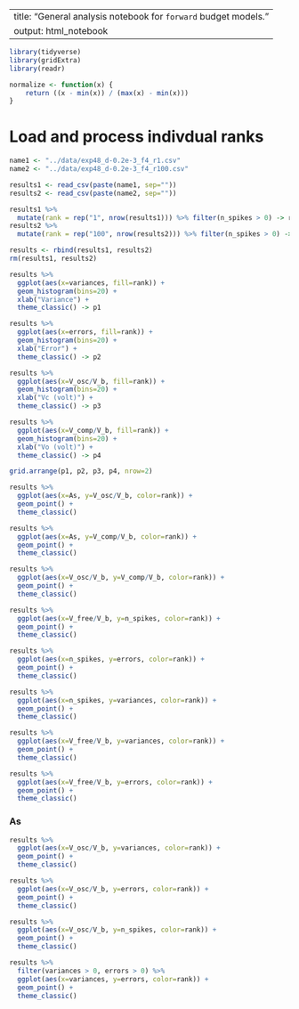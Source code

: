 
---
title: "General analysis notebook for `forward` budget models."
output: html_notebook
---

```r
library(tidyverse)
library(gridExtra)
library(readr)

normalize <- function(x) {
    return ((x - min(x)) / (max(x) - min(x)))
}
```

# Load and process indivdual ranks

```r
name1 <- "../data/exp48_d-0.2e-3_f4_r1.csv"
name2 <- "../data/exp48_d-0.2e-3_f4_r100.csv"

results1 <- read_csv(paste(name1, sep=""))
results2 <- read_csv(paste(name2, sep=""))

results1 %>%
  mutate(rank = rep("1", nrow(results1))) %>% filter(n_spikes > 0) -> results1
results2 %>%
  mutate(rank = rep("100", nrow(results2))) %>% filter(n_spikes > 0) -> results2

results <- rbind(results1, results2)
rm(results1, results2)
```


```r
results %>% 
  ggplot(aes(x=variances, fill=rank)) +
  geom_histogram(bins=20) + 
  xlab("Variance") +
  theme_classic() -> p1

results %>% 
  ggplot(aes(x=errors, fill=rank)) +
  geom_histogram(bins=20) + 
  xlab("Error") +
  theme_classic() -> p2

results %>% 
  ggplot(aes(x=V_osc/V_b, fill=rank)) +
  geom_histogram(bins=20) +
  xlab("Vc (volt)") +
  theme_classic() -> p3

results %>% 
  ggplot(aes(x=V_comp/V_b, fill=rank)) +
  geom_histogram(bins=20) +
  xlab("Vo (volt)") +
  theme_classic() -> p4

grid.arrange(p1, p2, p3, p4, nrow=2)
```


```r
results %>% 
  ggplot(aes(x=As, y=V_osc/V_b, color=rank)) +
  geom_point() + 
  theme_classic()
```

```r
results %>% 
  ggplot(aes(x=As, y=V_comp/V_b, color=rank)) +
  geom_point() + 
  theme_classic()
```

```r
results %>% 
  ggplot(aes(x=V_osc/V_b, y=V_comp/V_b, color=rank)) +
  geom_point() + 
  theme_classic()
```

```r
results %>% 
  ggplot(aes(x=V_free/V_b, y=n_spikes, color=rank)) +
  geom_point() + 
  theme_classic()
```
```r
results %>% 
  ggplot(aes(x=n_spikes, y=errors, color=rank)) +
  geom_point() + 
  theme_classic()
```

```r
results %>% 
  ggplot(aes(x=n_spikes, y=variances, color=rank)) +
  geom_point() + 
  theme_classic()
```

```r
results %>% 
  ggplot(aes(x=V_free/V_b, y=variances, color=rank)) +
  geom_point() + 
  theme_classic()
```


```r
results %>% 
  ggplot(aes(x=V_free/V_b, y=errors, color=rank)) +
  geom_point() + 
  theme_classic()
```

### As

```r
results %>% 
  ggplot(aes(x=V_osc/V_b, y=variances, color=rank)) +
  geom_point() + 
  theme_classic()
```

```r
results %>% 
  ggplot(aes(x=V_osc/V_b, y=errors, color=rank)) +
  geom_point() + 
  theme_classic()
```


```r
results %>% 
  ggplot(aes(x=V_osc/V_b, y=n_spikes, color=rank)) +
  geom_point() + 
  theme_classic()
```


```r
results %>% 
  filter(variances > 0, errors > 0) %>% 
  ggplot(aes(x=variances, y=errors, color=rank)) +
  geom_point() + 
  theme_classic()
```
